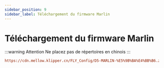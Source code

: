 ```yaml
---
sidebar_position: 9
sidebar_label: Téléchargement du firmware Marlin
---
```


# Téléchargement du firmware Marlin

:::warning Attention
Ne placez pas de répertoires en chinois
:::

```cfg
https://cdn.mellow.klipper.cn/FLY_Config/D5-MARLIN-%E5%9B%BA%E4%BB%B6.zip
```